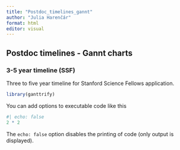 ```yaml
---
title: "Postdoc_timelines_gannt"
author: "Julia Harenčár"
format: html
editor: visual
---
```


## Postdoc timelines - Gannt charts

### 3-5 year timeline (SSF)

Three to five year timeline for Stanford Science Fellows application.

```r
library(ganttrify)
```

You can add options to executable code like this

```r
#| echo: false
2 * 2
```

The `echo: false` option disables the printing of code (only output is displayed).
